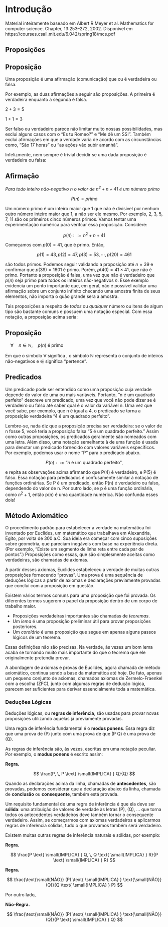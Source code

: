 # Introdução

Material inteiramente baseado em Albert R Meyer et al. Mathematics for computer science. Chapter, 13:253–272, 2002. Disponível em https://courses.csail.mit.edu/6.042/spring18/mcs.pdf

## Proposições

::: {#def-line}

## Proposição

Uma proposição é uma afirmação (comunicação) que ou é verdadeira ou falsa.

Por exemplo, as duas afirmações a seguir são proposições. A primeira é verdadeira enquanto a segunda é falsa.
:::

::: {#prp-line1}

$2 + 3 = 5$
:::

::: {#prp-line2}

$1 + 1 = 3$
:::

Ser falso ou verdadeiro parece não limitar muito nossas possibilidades, mas exclui alguns casos com o "Es tu Romeo?" e "Me dê um SS!". Também exclui afirmações em que a verdade varia de acordo com as circunstâncias como, "São 17 horas" ou "as ações vão subir amanhã".

Infelizmente, nem sempre é trivial decidir se uma dada proposição é verdadeira ou falsa:


::: {#exm-line1}

## Afirmação

*Para todo inteiro não-negativo $n$ o valor de $n^2 + n + 41$ é um número primo*

$$
P(n) = primo
$$
:::

Um número primo é um inteiro maior que 1 que não é divisível por nenhum outro número inteiro maior que 1, a não ser ele mesmo. Por exemplo, 2, 3, 5, 7, 11 são os primeiros cinco números primos. Vamos tentar uma experimentação numérica para verifcar essa proposição. Considere:

$$
p(n) ::= n^2 + n + 41
$$

Começamos com $p(0) = 41$, que é primo. Então,

$$
p(1) = 43, p(2) = 47, p(3) = 53, \cdots , p(20) = 461
$$

são todos primos. Podemos seguir validando a proposição até $n = 39$ e confirmar que $p(39) = 1601$ é primo. Porém, $p(40) = 41 \times 41$, que não é primo. Portanto a proposição é falsa, uma vez que não é verdadeiro que $p(n)$ seja primo para *todos* os inteiros não-negativos $n$. Esse exemplo evidencia um ponto importante que, em geral, não é possível validar uma afirmação sobre um conjunto infinito checando uma amostra finita de seus elementos, não importa o quão grande sera a amostra.

Tais proposições a respeito de *todos* ou *qualquer* número ou itens de algum tipo são bastante comuns e possuem uma notação especial. Com essa notação, a proposição acima seria:

::: {#exm-line2}

## Proposição

$\quad \forall \quad n \in \mathbb{N}, \quad p(n)$ é primo
:::

Em que o símbolo $\forall$ significa \textit{para todo}, o símbolo $\mathbb{N}$ representa o conjunto de inteiros não-negativos e $\in$ significa "pertence".


## Predicados

Um predicado pode ser entendido como uma proposição cuja verdade depende do valor de uma ou mais variáveis. Portanto, “n é um quadrado perfeito” descreve um predicado, uma vez que você não pode dizer se é verdadeiro ou falso até saber qual é o valor da variável n. Uma vez que você sabe, por exemplo, que n é igual a 4, o predicado se torna a proposição verdadeira “4 é um quadrado perfeito”.

Lembre-se, nada diz que a proposição precisa ser verdadeira: se o valor de n fosse 5, você teria a proposição falsa “5 é um quadrado perfeito.” Assim como outras proposições, os predicados geralmente são nomeados com uma letra. Além disso, uma notação semelhante à de uma função é usada para denotar um predicado fornecido com valores variáveis específicos. Por exemplo, podemos usar o nome “P” para o predicado abaixo.

$$
P(n) ::= \textrm{``} n \textrm{ é um quadrado perfeito",}
$$

e repita as observações acima afirmando que P(4) é verdadeiro, e P(5) é falso.
Essa notação para predicados é confusamente similar à notação de funções ordinárias.
Se P é um predicado, então P(n) é verdadeiro ou falso, dependendo do valor de n.
Por outro lado, se p é uma função ordinária, como $n^2 +1$, então p(n) é uma quantidade numérica. Não confunda esses dois!

## Método Axiomático

O procedimento padrão para estabelecer a verdade na matemática foi inventado por Euclides, um matemático que trabalhava em Alexandria, Egito, por volta de 300 a.C. Sua ideia era começar com cinco suposições sobre geometria, que pareciam inegáveis com base na experiência direta. (Por exemplo, "Existe um segmento de linha reta entre cada par de pontos".) Proposições como essas, que são simplesmente aceitas como verdadeiras, são chamadas de axiomas.

A partir desses axiomas, Euclides estabeleceu a verdade de muitas outras proposições fornecendo "provas". Uma prova é uma sequência de deduções lógicas a partir de axiomas e declarações previamente provadas que conclui com a proposição em questão.

Existem vários termos comuns para uma proposição que foi provada. Os diferentes termos sugerem o papel da proposição dentro de um corpo de trabalho maior.

- Proposições verdadeiras importantes são chamadas de _teoremas_.
- Um _lema_ é uma proposição preliminar útil para provar proposições posteriores.
- Um _corolário_ é uma proposição que segue em apenas alguns passos lógicos de um teorema.

Essas definições não são precisas. Na verdade, às vezes um bom lema acaba se tornando muito mais importante do que o teorema que ele originalmente pretendia provar.

A abordagem de axiomas e provas de Euclides, agora chamada de método axiomático, continua sendo a base da matemática até hoje. De fato, apenas um pequeno conjunto de axiomas, chamados axiomas de Zermelo-Fraenkel com a escolha (ZFC), junto com algumas regras de dedução lógica, parecem ser suficientes para derivar essencialmente toda a matemática.

### Deduções Lógicas

Deduções lógicas, ou **regras de inferência**, são usadas para provar novas proposições utilizando aquelas já previamente provadas.

Uma regra de inferência fundamental é o **modus ponens**. Essa regra diz que uma prova de \(P\) junto com uma prova de que \(P \text{ IMPLICA } Q\) é uma prova de \(Q\).

As regras de inferência são, às vezes, escritas em uma notação peculiar. Por exemplo, o **modus ponens** é escrito assim:

**Regra.**

$$
\frac{P, \, P \text{ \small{IMPLICA} } Q}{Q}
$$

Quando as declarações acima da linha, chamadas de __antecedentes__, são provadas, podemos considerar que a declaração abaixo da linha, chamada de __conclusão__ ou __consequente__, também está provada.

Um requisito fundamental de uma regra de inferência é que ela deve ser **sólida**: uma atribuição de valores de verdade às letras \(P\), \(Q\), ... que torna todos os antecedentes verdadeiros deve também tornar o consequente verdadeiro. Assim, se começarmos com axiomas verdadeiros e aplicarmos regras de inferência sólidas, tudo o que provamos também será verdadeiro.

Existem muitas outras regras de inferência naturais e sólidas, por exemplo:

**Regra.**

$$
\frac{P \text{ \small{IMPLICA} } Q, \, Q \text{ \small{IMPLICA} } R}{P \text{ \small{IMPLICA} } R}
$$

**Regra.**

$$
\frac{\text{\small{NÃO}} (P) \text{ \small{IMPLICA} } \text{\small{NÃO}} (Q)}{Q \text{ \small{IMPLICA} } P}
$$

Por outro lado,

**Não-Regra.**

$$
\frac{\text{\small{NÃO}} (P) \text{ \small{IMPLICA} } \text{\small{NÃO}} (Q)}{P \text{ \small{IMPLICA} } Q}
$$
